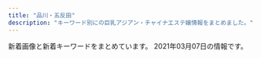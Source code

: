 ```yaml
---
title: "品川・五反田"
description: "キーワード別にの巨乳アジアン・チャイナエステ嬢情報をまとめました。"
---
```


新着画像と新着キーワードをまとめています。
2021年03月07日の情報です。

<DmmAffiliateIns />
<KeywordTable
  shops={
    [
    {
        "keywords": {
            "88": 2,
            "85": 2,
            "87": 4,
            "E": 8,
            "86": 2
        },
        "station": "JR\u4e94\u53cd\u7530\u99c5\u897f\u53e3",
        "name": "\u7f8e\u4f36",
        "img_links": [
            "http://es-mirei.com/staffPhoto/b20180209180323.jpg",
            "http://es-mirei.com/staffPhoto/b20170908125528.jpg",
            "http://es-mirei.com/staffPhoto/s20180209180323.jpg",
            "http://es-mirei.com/staffPhoto/b20180613122502.jpg",
            "http://es-mirei.com/images/noImg.jpg",
            "http://es-mirei.com/staffPhoto/b20170728165256.jpg",
            "http://es-mirei.com/images/s3Slider1Images/02.jpg",
            "http://es-mirei.com/staffPhoto/s20170911152129.jpg",
            "http://es-mirei.com/images/s3Slider1Images/03.jpg",
            "http://es-mirei.com/images/store/05.jpg",
            "http://es-mirei.com/staffPhoto/b20170728165302.jpg",
            "http://es-mirei.com/images/store/06.jpg",
            "http://es-mirei.com/staffPhoto/b20170911152114.jpg",
            "http://es-mirei.com/staffPhoto/b20170911152129.jpg",
            "http://es-mirei.com/staffPhoto/s20180613122502.jpg",
            "http://es-mirei.com/images/store/01.jpg",
            "http://es-mirei.com/staffPhoto/s20170728165302.jpg",
            "http://es-mirei.com/staffPhoto/b20170728165536.jpg",
            "http://es-mirei.com/images/s3Slider1Images/01.jpg",
            "http://es-mirei.com/staffPhoto/s20170728165536.jpg",
            "http://es-mirei.com/images/store/02.jpg",
            "http://es-mirei.com/images/store/04.jpg",
            "http://es-mirei.com/images/store/03.jpg",
            "http://es-mirei.com/staffPhoto/s20170908125528.jpg",
            "http://es-mirei.com/staffPhoto/s20170911152114.jpg",
            "http://es-mirei.com/staffPhoto/s20170728165256.jpg",
            "http://es-mirei.com/images/returnStaffBtn.png"
        ],
        "url": "http://es-mirei.com/"
    },
    {
        "url": "http://f-aroma.info/",
        "name": "\u30d5\u30ed\u30fc\u30e9",
        "station": "JR\u54c1\u5ddd\u99c5\u9ad8\u8f2a\u53e3",
        "img_links": [],
        "keywords": {}
    },
    {
        "url": "http://lacure.link/",
        "name": "\u30e9\u30ad\u30e5\u30a2",
        "station": "\u6238\u8d8a\u9280\u5ea7\u99c5",
        "keywords": {},
        "img_links": [
            "http://lacure.link/images/g0.jpg",
            "http://lacure.link/images/r4.jpg",
            "http://lacure.link/images/r6.jpg",
            "http://lacure.link/images/g5.jpg",
            "http://lacure.link/images/gb01.png",
            "http://lacure.link/images/r5.jpg",
            "http://lacure.link/images/r2.jpg",
            "http://lacure.link/images/zi.png",
            "http://lacure.link/images/yuki.jpg",
            "http://lacure.link/images/kiki.jpg",
            "http://lacure.link/images/s_staff.png",
            "http://lacure.link/images/asali.jpg",
            "http://lacure.link/images/top2.jpg",
            "http://lacure.link/images/g6.jpg",
            "http://lacure.link/images/g1.jpg",
            "http://lacure.link/images/r3.jpg",
            "http://lacure.link/images/g2.jpg",
            "http://lacure.link/images/news.png",
            "http://lacure.link/images/left3.png",
            "http://lacure.link/images/g3.jpg",
            "http://lacure.link/images/s1.jpg",
            "http://lacure.link/images/r1.jpg",
            "http://lacure.link/images/sayuri.jpg",
            "http://lacure.link/images/face.png",
            "http://lacure.link/images/kol.jpg"
        ]
    },
    {
        "name": "\u5eb7\u7984",
        "station": "JR\u54c1\u5ddd\u99c5\u9ad8\u8f2a\u53e3",
        "keywords": {
            "C": 15
        },
        "img_links": [
            "http://www.kouroku-este.com/img/staff/bbb/bbb1.jpg",
            "http://www.kouroku-este.com/img/staff/eee/s-eee1.jpg",
            "http://www.kouroku-este.com/img/staff/aaa/aaa2.jpg",
            "http://www.kouroku-este.com/img/staff/ccc/ccc1.jpg",
            "http://www.kouroku-este.com/img/system/service01.jpg",
            "http://www.kouroku-este.com/img/staff/ggg/ggg1.jpg",
            "http://www.kouroku-este.com/img/staff/ccc/ccc2.jpg",
            "http://www.kouroku-este.com/img/system/service02.jpg",
            "http://www.kouroku-este.com/img/staff/eee/s-eee2.jpg",
            "http://www.kouroku-este.com/img/staff/aaa/aaa1.jpg",
            "http://www.kouroku-este.com/img/menu/info_r.jpg",
            "http://www.kouroku-este.com/img/top/listmark1.png",
            "http://www.kouroku-este.com/img/staff/fff/s-fff2.jpg",
            "http://www.kouroku-este.com/img/staff/fff/s-fff1.jpg"
        ],
        "url": "http://www.kouroku-este.com/"
    },
    {
        "img_links": [
            "http://www.es-yuduki.com/css/nav/change-006.jpg",
            "http://www.es-yuduki.com/css/nav/nav-006.jpg",
            "http://www.es-yuduki.com/css/nav/change-001.jpg",
            "http://www.es-yuduki.com/css/nav/change-005.jpg",
            "http://www.es-yuduki.com/css/nav/change-004.jpg",
            "http://www.es-yuduki.com/css/progress07.jpg",
            "http://www.es-yuduki.com/css/staff02-b.jpg",
            "http://www.es-yuduki.com/css/main-top05.png",
            "http://www.es-yuduki.com/css/nav/nav-004.jpg",
            "http://www.es-yuduki.com/css/progress02.jpg",
            "http://www.es-yuduki.com/css/coupon003.jpg",
            "http://www.es-yuduki.com/css/nav/change-002.jpg",
            "http://www.es-yuduki.com/css/progress05.jpg",
            "http://www.es-yuduki.com/css/progress06.jpg",
            "http://www.es-yuduki.com/css/progress08.jpg",
            "http://www.es-yuduki.com/css/nav/nav-0003.jpg",
            "http://www.es-yuduki.com/css/staff01.jpg",
            "http://www.es-yuduki.com/css/staff03-b.jpg",
            "http://www.es-yuduki.com/css/staff00.jpg",
            "http://www.es-yuduki.com/css/staff03.jpg",
            "http://www.es-yuduki.com/css/nav/nav-005.jpg",
            "http://www.es-yuduki.com/css/progress03.jpg",
            "http://www.es-yuduki.com/css/head.jpg",
            "http://www.es-yuduki.com/css/nav/change-007.jpg",
            "http://www.es-yuduki.com/css/nav/nav-001.jpg",
            "http://www.es-yuduki.com/css/staff02.jpg",
            "http://www.es-yuduki.com/css/kanban.jpg",
            "http://www.es-yuduki.com/css/nav/change-0003.jpg",
            "http://www.es-yuduki.com/css/nav/nav-002.jpg",
            "http://www.es-yuduki.com/css/staff01-b.jpg",
            "http://www.es-yuduki.com/css/progress01.jpg",
            "http://www.es-yuduki.com/css/nav/nav-007.jpg",
            "http://www.es-yuduki.com/css/progress04.jpg"
        ],
        "name": "\u30de\u30c3\u30b5\u30fc\u30b8\u306e\u5915\u6708",
        "keywords": {
            "C": 13
        },
        "url": "http://www.es-yuduki.com/",
        "station": "JR\u4e94\u53cd\u7530\u99c5\u897f\u53e3"
    },
    {
        "station": "JR\u4e94\u53cd\u7530\u99c5",
        "name": "\u82b1\u8863",
        "url": "http://hanagoromo.work/",
        "keywords": {},
        "img_links": [
            "http://hanagoromo.work/nana.jpg",
            "http://hanagoromo.work/hitomi1.jpg",
            "http://hanagoromo.work/main_top.jpg",
            "http://hanagoromo.work/miyuki1.jpg",
            "http://hanagoromo.work/interior_t.jpg",
            "http://hanagoromo.work/hitomi2.jpg",
            "http://hanagoromo.work/interior1.jpg",
            "http://hanagoromo.work/3.jpg",
            "http://hanagoromo.work/rie1.jpg",
            "http://hanagoromo.work/2.jpg",
            "http://hanagoromo.work/yumi.jpg",
            "http://hanagoromo.work/mio.jpg",
            "http://hanagoromo.work/int2.jpg",
            "http://hanagoromo.work/staff_t.jpg",
            "http://hanagoromo.work/yuki.jpg",
            "http://hanagoromo.work/yumi1.jpg",
            "http://hanagoromo.work/head.jpg",
            "http://hanagoromo.work/mio2.jpg",
            "http://hanagoromo.work/yuna1.jpg",
            "http://hanagoromo.work/sayaka.jpg",
            "http://hanagoromo.work/112.jpg",
            "http://hanagoromo.work/s1.png",
            "http://hanagoromo.work/eri.jpg",
            "http://hanagoromo.work/4.jpg",
            "http://hanagoromo.work/b2.jpg",
            "http://hanagoromo.work/sys.jpg",
            "http://hanagoromo.work/hitomi.jpg",
            "http://hanagoromo.work/ta.png",
            "http://hanagoromo.work/mens-esthe1.png",
            "http://hanagoromo.work/6.jpg",
            "http://hanagoromo.work/tina2.jpg",
            "http://hanagoromo.work/1.jpg",
            "http://hanagoromo.work/ai2.jpg",
            "http://hanagoromo.work/yuna2.jpg",
            "http://hanagoromo.work/miyuki.jpg",
            "http://hanagoromo.work/mio1.jpg",
            "http://hanagoromo.work/nana1.jpg",
            "http://hanagoromo.work/nana2.jpg",
            "http://hanagoromo.work/tina.jpg",
            "http://hanagoromo.work/ai3.jpg",
            "http://hanagoromo.work/rina2.jpeg",
            "http://hanagoromo.work/yuyu.jpg",
            "http://hanagoromo.work/rina1.jpeg",
            "http://hanagoromo.work/b1.jpg",
            "http://hanagoromo.work/b3.jpg"
        ]
    },
    {
        "keywords": {},
        "img_links": [
            "http://p-fly.work/img/mai1.jpg",
            "http://p-fly.work/images/sys2.jpg",
            "http://p-fly.work/staff/yuyu.jpg",
            "http://p-fly.work/images/head.png",
            "http://p-fly.work/img/sara1.jpg",
            "http://p-fly.work/images/7.jpg",
            "http://p-fly.work/images/10.jpg",
            "http://p-fly.work/staff/sara.jpg",
            "http://p-fly.work/images/sys4.png",
            "http://p-fly.work/images/mobile.jpg",
            "http://p-fly.work/images/ac1.jpg",
            "http://p-fly.work/images/b3.jpg",
            "http://p-fly.work/staff/mai.jpg",
            "http://p-fly.work/images/news.jpg",
            "http://p-fly.work/images/interior_t.png",
            "http://p-fly.work/images/12.jpg",
            "http://p-fly.work/img/koko1.jpg",
            "http://p-fly.work/images/1.jpg",
            "http://p-fly.work/images/sys3.jpg",
            "http://p-fly.work/images/b2.jpg",
            "http://p-fly.work/img/yuyu1.jpg",
            "http://p-fly.work/images/int2.png",
            "http://p-fly.work/staff/yuki.jpg",
            "http://p-fly.work/images/int1.jpg",
            "http://p-fly.work/images/staff_t.png",
            "http://p-fly.work/staff/koko.jpg",
            "http://p-fly.work/images/sys1.jpg",
            "http://p-fly.work/images/b1.jpg",
            "http://p-fly.work/images/tr.jpg",
            "http://p-fly.work/images/line.png"
        ],
        "name": "\u7d2b\u306e\u8776",
        "station": "JR\u4e94\u53cd\u7530\u99c5\u897f\u53e3",
        "url": "http://p-fly.work/"
    },
    {
        "url": "http://hi-msg.com/tonpoh/",
        "img_links": [
            "http://hi-msg.com/tonpoh/images/p-4.jpg",
            "http://hi-msg.com/tonpoh/images/s9.png",
            "http://hi-msg.com/tonpoh/images/p-10-1.jpg",
            "http://hi-msg.com/tonpoh/images/l.png",
            "http://hi-msg.com/tonpoh/images/p-13-1.jpg",
            "http://hi-msg.com/tonpoh/images/s4.jpg",
            "http://hi-msg.com/tonpoh/images/p-5.jpg",
            "http://hi-msg.com/tonpoh/images/p-8.jpg",
            "http://hi-msg.com/tonpoh/images/tit-sys.png",
            "http://hi-msg.com/tonpoh/images/fla-3.png",
            "http://hi-msg.com/tonpoh/images/p-14.jpg",
            "http://hi-msg.com/tonpoh/images/p-11-1.jpg",
            "http://hi-msg.com/tonpoh/images/p-9-1.jpg",
            "http://hi-msg.com/tonpoh/images/fla.png",
            "http://hi-msg.com/tonpoh/images/p-10.jpg",
            "http://hi-msg.com/tonpoh/images/p-7-1.jpg",
            "http://hi-msg.com/tonpoh/images/p-6.jpg",
            "http://hi-msg.com/tonpoh/images/p-7.jpg",
            "http://hi-msg.com/tonpoh/images/p-12.jpg",
            "http://hi-msg.com/tonpoh/images/p-12-1.jpg",
            "http://hi-msg.com/tonpoh/images/s6.png",
            "http://hi-msg.com/tonpoh/images/fla-1.png",
            "http://hi-msg.com/tonpoh/images/p-0.jpg",
            "http://hi-msg.com/tonpoh/images/no.png",
            "http://hi-msg.com/tonpoh/images/ll.png",
            "http://hi-msg.com/tonpoh/images/line.png",
            "http://hi-msg.com/tonpoh/images/s5.png",
            "http://hi-msg.com/tonpoh/images/botton.png",
            "http://hi-msg.com/tonpoh/images/p-1.jpg",
            "http://hi-msg.com/tonpoh/images/p-11.jpg",
            "http://hi-msg.com/tonpoh/images/p-14-1.jpg",
            "http://hi-msg.com/tonpoh/images/tit-staff.png",
            "http://hi-msg.com/tonpoh/images/p-2.jpg",
            "http://hi-msg.com/tonpoh/images/p-9.jpg",
            "http://hi-msg.com/tonpoh/images/p-13.jpg",
            "http://hi-msg.com/tonpoh/images/s8.png",
            "http://hi-msg.com/tonpoh/images/p-6-1.jpg",
            "http://hi-msg.com/tonpoh/images/p-8-1.jpg",
            "http://hi-msg.com/tonpoh/images/s1.png"
        ],
        "station": "JR\u4e94\u53cd\u7530\u99c5\u897f\u53e3",
        "name": "\u30c8\u30f3\u30dd\u30fc",
        "keywords": {}
    },
    {
        "keywords": {},
        "station": "JR\u4e94\u53cd\u7530\u99c5\u897f\u53e3",
        "name": "\u30ea\u30e9\u30af\u30bc\u30fc\u30b7\u30e7\u30f3\u862d",
        "url": "http://www.relax-cs.com/",
        "img_links": [
            "http://www.relax-cs.com/ncss/tel.png",
            "http://www.relax-cs.com/ncss/nav/nav-002.jpg",
            "http://www.relax-cs.com/ncss/nav/nav-001.jpg",
            "http://www.relax-cs.com/ncss/nav/nav-003.jpg",
            "http://www.relax-cs.com/ncss/top01.jpg",
            "http://www.relax-cs.com/ncss/nav/nav-006.jpg",
            "http://www.relax-cs.com/ncss/top03.jpg",
            "http://www.relax-cs.com/ncss/top02-left.jpg",
            "http://www.relax-cs.com/ncss/nav/nav-004.jpg",
            "http://www.relax-cs.com/ncss/staff02.jpg",
            "http://www.relax-cs.com/ncss/nav/nav-005.jpg",
            "http://www.relax-cs.com/ncss/staff01.jpg"
        ]
    },
    {
        "station": "JR\u4e94\u53cd\u7530\u99c5\u6771\u53e3",
        "url": "http://www.kenkou-house.info/",
        "name": "\u3072\u307e\u308f\u308a",
        "keywords": {
            "C": 8
        },
        "img_links": [
            "http://www.kenkou-house.info/img/s91.jpg",
            "http://www.kenkou-house.info/img/s33.jpg",
            "http://www.kenkou-house.info/img/m6.png",
            "http://www.kenkou-house.info/img/s14.jpg",
            "http://www.kenkou-house.info/img/Himawari_88_31.png",
            "http://www.kenkou-house.info/img/s.png",
            "http://www.kenkou-house.info/img/head.png",
            "http://www.kenkou-house.info/img/Himawari_160_45.png",
            "http://www.kenkou-house.info/img/play.png",
            "http://www.kenkou-house.info/img/s21.jpg",
            "http://www.kenkou-house.info/img/m1.png",
            "http://www.kenkou-house.info/img/m2.png",
            "http://www.kenkou-house.info/img/s17.jpg",
            "http://www.kenkou-house.info/img/s16.jpg",
            "http://www.kenkou-house.info/img/s4.jpg",
            "http://www.kenkou-house.info/img/s15.jpg",
            "http://www.kenkou-house.info/img/s11.jpg",
            "http://www.kenkou-house.info/img/Himawari_200_40.png",
            "http://www.kenkou-house.info/img/s22.jpg",
            "http://www.kenkou-house.info/img/m4.png",
            "http://www.kenkou-house.info/img/m8.png",
            "http://www.kenkou-house.info/img/s13.jpg",
            "http://www.kenkou-house.info/img/body-.png",
            "http://www.kenkou-house.info/img/m3.png",
            "http://www.kenkou-house.info/img/bottmo-left.png",
            "http://www.kenkou-house.info/img/m5.png",
            "http://www.kenkou-house.info/img/s61.jpg",
            "http://www.kenkou-house.info/img/Himawari_468_60.png",
            "http://www.kenkou-house.info/img/s12.jpg",
            "http://www.kenkou-house.info/img/bottmo-ritght.png",
            "http://www.kenkou-house.info/img/s7.jpg",
            "http://www.kenkou-house.info/img/m7.png",
            "http://www.kenkou-house.info/img/s20.jpg",
            "http://www.kenkou-house.info/img/door.png",
            "http://www.kenkou-house.info/img/s1.jpg"
        ]
    },
    {
        "station": "JR\u4e94\u53cd\u7530\u99c5\u6771\u53e3",
        "keywords": {
            "87": 2,
            "88": 3,
            "D": 5,
            "90": 2,
            "C": 3,
            "84": 5,
            "G": 1,
            "E": 5,
            "86": 2
        },
        "name": "\u8299\u84c9\uff5e\u30d5\u30e8\u30a6\uff5e",
        "img_links": [
            "http://www.relax-fuyou.info/img/top.jpg",
            "http://www.relax-fuyou.info/img/st42.jpg",
            "http://www.relax-fuyou.info/img/sta20.jpg",
            "http://www.relax-fuyou.info/img/sta5.jpg",
            "http://www.relax-fuyou.info/img/st201.jpg",
            "http://www.relax-fuyou.info/img/st140.jpg",
            "http://www.relax-fuyou.info/img/st141.jpg",
            "http://www.relax-fuyou.info/img/st181.jpg",
            "http://www.relax-fuyou.info/img/st110.jpg",
            "http://www.relax-fuyou.info/img/sta15.jpg",
            "http://www.relax-fuyou.info/img/st72.jpg",
            "http://www.relax-fuyou.info/img/st1.jpg",
            "http://www.relax-fuyou.info/img/r9.jpg",
            "http://www.relax-fuyou.info/img/st150.jpg",
            "http://www.relax-fuyou.info/img/sta19.jpg",
            "http://www.relax-fuyou.info/img/st71.jpg",
            "http://www.relax-fuyou.info/img/st8.jpg",
            "http://www.relax-fuyou.info/img/sta16.jpg",
            "http://www.relax-fuyou.info/img/sta8.jpg",
            "http://www.relax-fuyou.info/img/st10.jpg",
            "http://www.relax-fuyou.info/img/st5.jpg",
            "http://www.relax-fuyou.info/img/st171.jpg",
            "http://www.relax-fuyou.info/img/sta1.jpg",
            "http://www.relax-fuyou.info/img/st17.jpg",
            "http://www.relax-fuyou.info/img/sta18.jpg",
            "http://www.relax-fuyou.info/img/st7.jpg",
            "http://www.relax-fuyou.info/img/st191.jpg",
            "http://www.relax-fuyou.info/img/st160.jpg",
            "http://www.relax-fuyou.info/img/st161.jpg",
            "http://www.relax-fuyou.info/img/sta17.jpg",
            "http://www.relax-fuyou.info/img/st11.jpg",
            "http://www.relax-fuyou.info/img/st41.jpg"
        ],
        "url": "http://www.relax-fuyou.info/"
    },
    {
        "img_links": [
            "https://tsukiwa.info/img/staff/koko3.jpg",
            "https://tsukiwa.info/img/staff/rumi02.jpg",
            "https://tsukiwa.info/img/staff/mimi202012.jpg",
            "https://tsukiwa.info/img/event/camp03.jpg",
            "https://tsukiwa.info/img/news3.png",
            "https://www.a-side.com/ad/koko/include/banner/koko_200x40.png",
            "https://tsukiwa.info/img/staff/ruru1.jpg",
            "https://tsukiwa.info/img/staff/IMG_3569.jpg",
            "https://tsukiwa.info/img/akusesu-top0.jpg",
            "https://tsukiwa.info/img/staff/no_image.jpg",
            "https://tsukiwa.info/img/staff/5AD524C3-384E-48C5-9527-57A24BF6D687.jpeg",
            "https://tsukiwa.info/img/staff/yuri001.jpg",
            "https://tsukiwa.info/img/staff/sara241.jpg",
            "https://tsukiwa.info/img/staff/sara244.jpg",
            "https://tsukiwa.info/img/event/20210128.png",
            "https://tsukiwa.info/img/news1.png",
            "https://tsukiwa.info/img/staff_top/20201219_2.jpg",
            "https://tsukiwa.info/img/staff/rumi04.jpg",
            "https://tsukiwa.info/img/staff/sara242.jpg",
            "https://tsukiwa.info/img/bar_staff.png",
            "https://tsukiwa.info/img/staff/g121.jpg",
            "https://tsukiwa.info/img/pickupGirl.png",
            "https://tsukiwa.info/img/staff/mimi20202.jpg",
            "https://tsukiwa.info/img/staff_top/20201219_1.jpg",
            "https://tsukiwa.info/img/QRcode.png",
            "https://tsukiwa.info/img/bar_gallery.png",
            "https://tsukiwa.info/img/bar_profile.png",
            "https://tsukiwa.info/img/staff/mimi01.jpg",
            "https://tsukiwa.info/img/staff/sara243.jpg",
            "https://tsukiwa.info/img/staff/g12.jpg",
            "https://tsukiwa.info/img/top_map.jpg",
            "https://tsukiwa.info/img/staff/mika05.jpg",
            "https://tsukiwa.info/img/staff/aya2101.jpg"
        ],
        "station": "JR\u4e94\u53cd\u7530\u99c5\u897f\u53e3",
        "keywords": {},
        "url": "https://tsukiwa.info/",
        "name": "\u6708\u306e\u548c"
    },
    {
        "img_links": [
            "http://gotanda.pepper.jp/m048.png",
            "http://gotanda.pepper.jp/m049.png",
            "http://gotanda.pepper.jp/20151109231038834554.jpg",
            "http://gotanda.pepper.jp/1-01.png",
            "http://gotanda.pepper.jp/m02272.jpg",
            "http://gotanda.pepper.jp/m173.jpg",
            "http://gotanda.pepper.jp/gotanda001.jpg"
        ],
        "station": "JR\u4e94\u53cd\u7530\u99c5\u897f\u53e3",
        "keywords": {},
        "name": "\u4e94\u53cd\u7530\u30e1\u30c7\u30a3\u30ab\u30eb\u30a8\u30f3",
        "url": "http://gotanda.pepper.jp/"
    },
    {
        "name": "\u7652\u3057\u30cf\u30a6\u30b9",
        "station": "JR\u4e94\u53cd\u7530\u99c5\u897f\u53e3",
        "img_links": [],
        "url": "https://i-house.aoaoeo.com/",
        "keywords": {}
    }
]
}
/>
<DmmAffiliateScript />

